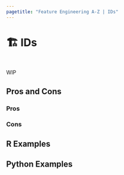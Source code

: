 ```yaml
---
pagetitle: "Feature Engineering A-Z | IDs"
---
```


# 🏗️ IDs {#sec-miscellaneous-id}

::: {style="visibility: hidden; height: 0px;"}
## IDs
:::

WIP

## Pros and Cons

### Pros

### Cons

## R Examples

## Python Examples

